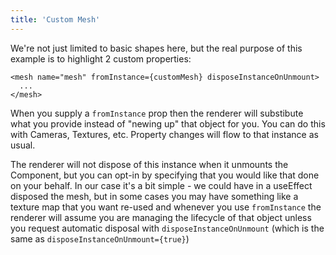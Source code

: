 ```yaml
---
title: 'Custom Mesh'
---
```


We're not just limited to basic shapes here, but the real purpose of this
example is to highlight 2 custom properties:

```tsx
<mesh name="mesh" fromInstance={customMesh} disposeInstanceOnUnmount>
  ...
</mesh>
```

When you supply a `fromInstance` prop then the renderer will substibute what you
provide instead of "newing up" that object for you. You can do this with
Cameras, Textures, etc. Property changes will flow to that instance as usual.

The renderer will not dispose of this instance when it unmounts the Component,
but you can opt-in by specifying that you would like that done on your behalf.
In our case it's a bit simple - we could have in a useEffect disposed the mesh,
but in some cases you may have something like a texture map that you want
re-used and whenever you use `fromInstance` the renderer will assume you are
managing the lifecycle of that object unless you request automatic disposal with
`disposeInstanceOnUnmount` (which is the same as
`disposeInstanceOnUnmount={true}`)

<code src="./custom-mesh/CustomMesh.tsx" />
